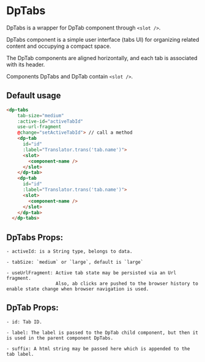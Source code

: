 
<Meta
  title="Components/Tabs"
  component={DpTabs} />

# DpTabs

DpTabs is a wrapper for DpTab component through `<slot />`.

DpTabs component is a simple user interface (tabs UI) for organizing related content and occupying a compact space.

The DpTab components are aligned horizontally, and each tab is associated with its header.

Components DpTabs and DpTab contain `<slot />`.

## Default usage

```html
<dp-tabs
    tab-size="medium"
    :active-id="activeTabId"
    use-url-fragment
    @change="setActiveTabId"> // call a method
    <dp-tab
      id="id"
      :label="Translator.trans('tab.name')">
      <slot>
        <component-name />
      </slot>
    </dp-tab>
    <dp-tab
      id="id"
      :label="Translator.trans('tab.name')">
      <slot>
        <component-name />
      </slot>
    </dp-tab>
  </dp-tabs>
```

## DpTabs Props:

```
- activeId: is a String type, belongs to data.

- tabSize: `medium` or `large`, default is `large`

- useUrlFragment: Active tab state may be persisted via an Url fragment.
                  Also, ab clicks are pushed to the browser history to enable state change when browser navigation is used.
```

## DpTab Props:

```
- id: Tab ID.

- label: The label is passed to the DpTab child component, but then it is used in the parent component DpTabs.

- suffix: A html string may be passed here which is appended to the tab label.
```


